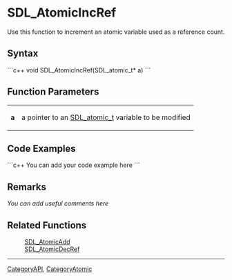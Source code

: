 <!-- pragma section-numbers off -->
<!-- pragma disable-camelcase -->

= SDL_AtomicIncRef =
Use this function to increment an atomic variable used as a reference count.


== Syntax ==
```c++
void SDL_AtomicIncRef(SDL_atomic_t* a)
```

== Function Parameters ==
{|
|'''a'''
|a pointer to an [[SDL_atomic_t]] variable to be modified
|}

== Code Examples ==
```c++
You can add your code example here
```

== Remarks ==
''You can add useful comments here''

== Related Functions ==
:[[SDL_AtomicAdd]]
:[[SDL_AtomicDecRef]]

----
[[CategoryAPI]], [[CategoryAtomic]]
